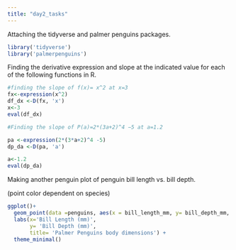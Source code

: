 ```yaml
---
title: "day2_tasks"
---
```


Attaching the tidyverse and palmer penguins packages.

```r
library('tidyverse')
library('palmerpenguins')
```

Finding the derivative expression and slope at the indicated value for each of the following functions in R.

```r
#finding the slope of f(x)= x^2 at x=3
fx<-expression(x^2)
df_dx <-D(fx, 'x')
x<-3
eval(df_dx)
```

```r
#Finding the slope of P(a)=2*(3a+2)^4 −5 at a=1.2

pa <-expression(2*(3*a+2)^4 -5)
dp_da <-D(pa, 'a')

a<-1.2
eval(dp_da)
```

Making another penguin plot of penguin bill length vs. bill depth.

(point color dependent on species)

```r
ggplot()+ 
  geom_point(data =penguins, aes(x = bill_length_mm, y= bill_depth_mm, color= species ))+
  labs(x='Bill Length (mm)', 
       y= 'Bill Depth (mm)',
       title= 'Palmer Penguins body dimensions') +
  theme_minimal()
```

